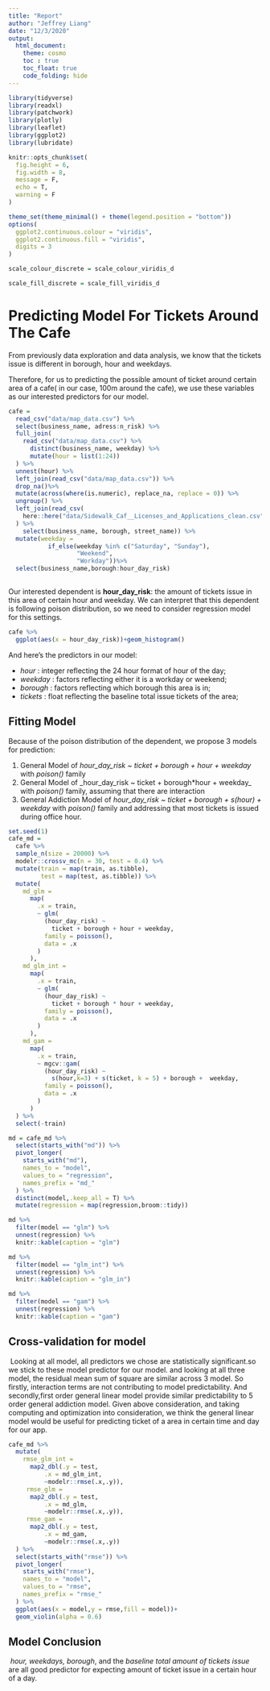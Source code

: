 ```yaml
---
title: "Report"
author: "Jeffrey Liang"
date: "12/3/2020"
output: 
  html_document:
    theme: cosmo
    toc : true
    toc_float: true
    code_folding: hide
---
```


```r
library(tidyverse)
library(readxl)
library(patchwork)
library(plotly)
library(leaflet)
library(ggplot2)
library(lubridate)

knitr::opts_chunk$set(
  fig.height = 6,
  fig.width = 8,
  message = F,
  echo = T,
  warning = F
)

theme_set(theme_minimal() + theme(legend.position = "bottom"))
options(
  ggplot2.continuous.colour = "viridis",
  ggplot2.continuous.fill = "viridis",
  digits = 3
)

scale_colour_discrete = scale_colour_viridis_d

scale_fill_discrete = scale_fill_viridis_d

```

# Predicting Model For Tickets Around The Cafe

From previously data exploration and data analysis, we know that the tickets issue is different in borough, hour and weekdays.

Therefore, for us to predicting the possible amount of ticket around certain area of a cafe( in our case, 100m around the cafe), we use these variables as our interested predictors for our model. 

```r
cafe =
  read_csv("data/map_data.csv") %>%
  select(business_name, adress:n_risk) %>%
  full_join(
    read_csv("data/map_data.csv") %>%
      distinct(business_name, weekday) %>%
      mutate(hour = list(1:24))
  ) %>%
  unnest(hour) %>%
  left_join(read_csv("data/map_data.csv")) %>%
  drop_na()%>% 
  mutate(across(where(is.numeric), replace_na, replace = 0)) %>%
  ungroup() %>%
  left_join(read_csv(
    here::here("data/Sidewalk_Caf__Licenses_and_Applications_clean.csv")
  ) %>%
    select(business_name, borough, street_name)) %>%
  mutate(weekday =
           if_else(weekday %in% c("Saturday", "Sunday"),
                   "Weekend",
                   "Workday"))%>%
  select(business_name,borough:hour_day_risk)
  
```


Our interested dependent is **hour_day_risk**: the amount of tickets issue in this area of certain hour and weekday. We can interpret that this dependent is following poison distribution, so we need to consider regression model for this settings.

```r
cafe %>% 
  ggplot(aes(x = hour_day_risk))+geom_histogram()
```


And here's the predictors in our model:

- *hour* : integer reflecting the 24 hour format of hour of the day;
- *weekday* : factors reflecting either it is a workday or weekend;
- *borough* : factors reflecting which borough this area is in;
- *tickets* : float reflecting the baseline total issue tickets of the area;

## Fitting Model

Because of the poison distribution of the dependent, we propose 3 models for prediction:

1. General Model of *hour_day_risk ~ ticket + borough + hour + weekday* with _poison()_ family
1. General Model of _hour_day_risk ~ ticket + borough*hour + weekday_ with _poison()_ family, assuming that there are interaction
1. General Addiction Model of *hour_day_risk ~ ticket + borough + s(hour) + weekday* with _poison()_ family and addressing that most tickets is issued during office hour.

```r
set.seed(1)
cafe_md =
  cafe %>% 
  sample_n(size = 20000) %>%
  modelr::crossv_mc(n = 30, test = 0.4) %>%
  mutate(train = map(train, as.tibble), 
         test = map(test, as.tibble)) %>% 
  mutate(
    md_glm =
      map(
        .x = train,
        ~ glm(
          (hour_day_risk) ~
            ticket + borough + hour + weekday,
          family = poisson(),
          data = .x
        )
      ),
    md_glm_int =
      map(
        .x = train,
        ~ glm(
          (hour_day_risk) ~
            ticket + borough * hour + weekday,
          family = poisson(),
          data = .x
        )
      ),
    md_gam =
      map(
        .x = train,
        ~ mgcv::gam(
          (hour_day_risk) ~
            s(hour,k=3) + s(ticket, k = 5) + borough +  weekday,
          family = poisson(),
          data = .x
        )
      )
  ) %>%
  select(-train)
```


```r
md = cafe_md %>% 
  select(starts_with("md")) %>% 
  pivot_longer(
    starts_with("md"),
    names_to = "model",
    values_to = "regression",
    names_prefix = "md_"
  ) %>% 
  distinct(model,.keep_all = T) %>% 
  mutate(regression = map(regression,broom::tidy))

md %>%
  filter(model == "glm") %>%
  unnest(regression) %>%
  knitr::kable(caption = "glm")

md %>%
  filter(model == "glm_int") %>%
  unnest(regression) %>%
  knitr::kable(caption = "glm_in")

md %>%
  filter(model == "gam") %>%
  unnest(regression) %>%
  knitr::kable(caption = "gam")
```

## Cross-validation for model

\ Looking at all model, all predictors we chose are statistically significant.so we stick to these model predictor for our model. and looking at all three model, the residual mean sum of square are similar across 3 model. So firstly, interaction terms are not contributing to model predictability. And secondly,first order general linear model provide similar predictability to 5 order general addiction model. Given above consideration, and taking computing and optimization into consideration, we think the general linear model would be useful for predicting ticket of a area in certain time and day for our app.

```r
cafe_md %>% 
  mutate(
    rmse_glm_int = 
      map2_dbl(.y = test,
          .x = md_glm_int,
          ~modelr::rmse(.x,.y)),
     rmse_glm = 
      map2_dbl(.y = test,
          .x = md_glm,
          ~modelr::rmse(.x,.y)),
     rmse_gam = 
      map2_dbl(.y = test,
          .x = md_gam,
          ~modelr::rmse(.x,.y))
  ) %>% 
  select(starts_with("rmse")) %>% 
  pivot_longer(
    starts_with("rmse"),
    names_to = "model",
    values_to = "rmse",
    names_prefix = "rmse_"
  ) %>% 
  ggplot(aes(x = model,y = rmse,fill = model))+
  geom_violin(alpha = 0.6)
```

## Model Conclusion
\ *hour, weekdays, borough*, and the *baseline total amount of tickets issue* are all good predictor for expecting amount of ticket issue in a certain hour of a day. 